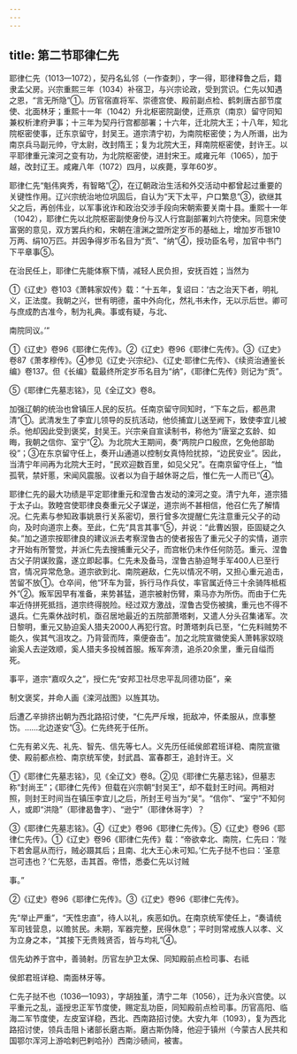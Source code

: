 ```yaml
---
---
---
```

title: 第二节耶律仁先
---



耶律仁先（1013—1072），契丹名乣邻（一作查刺），字一得，耶律释鲁之后，籍隶孟父房。兴宗重熙三年（1034）补宿卫，与兴宗论政，受到赏识。仁先以知遇之恩，“言无所隐”①。历官宿直将军、崇德宫使、殿前副点检、鹤刺唐古部节度使、北面林牙；重熙十一年（1042）升北枢密院副使，迁燕京（南京）留守同知兼权析津府尹事；十三年为契丹行宫都部署；十六年，迁北院大王；十八年，知北院枢密使事，迁东京留守，封吴王。道宗清宁初，为南院枢密使；为人所谮，出为南京兵马副元帅，守太尉，改封隋王；复为北院大王，拜南院枢密使，封许王。以平耶律重元滦河之变有功，为北院枢密使，进封宋王。咸雍元年（1065），加于越，改封辽王。咸雍八年（1072）四月，以疾薨，享年60岁。

耶律仁先“魁伟爽秀，有智略”②，在辽朝政治生活和外交活动中都曾起过重要的关键性作用。辽兴宗统治地位巩固后，自认为“天下太平，户口繁息”③，欲继其父之后，再创伟业，以军事讹诈和政治交涉手段向宋朝索要关南十县。重熙十一年（1042），耶律仁先以北院枢密副使身份与汉人行宫副部署刘六符使宋。同意宋使富弼的意见，双方罢兵约和，宋朝在澶渊之盟所定岁币的基础上，增加岁币银10万两、绢10万匹。并因争得岁币名目为“贡”、“纳”④，授功臣名号，加官中书门下平章事⑤。

在治民任上，耶律仁先能体察下情，减轻人民负担，安抚百姓；当然为

①《辽史》卷103《萧韩家奴传》载：“十五年，复诏曰：‘古之治天下者，明礼义，正法度。我朝之兴，世有明德，虽中外向化，然礼书未作，无以示后世。卿可与庶成酌古准今，制为礼典。事或有疑，与北、

南院同议。’”

①《辽史》卷96《耶律仁先传》。②《辽史》卷96《耶律仁先传》。③《辽史》卷87《萧孝穆传》。④参见《辽史·兴宗纪》、《辽史·耶律仁先传》、《续资治通鉴长编》卷137。但《长编》载最终所定岁币名目为“纳”，《耶律仁先传》则记为“贡”。

⑤《耶律仁先墓志铭》，见《全辽文》卷8。

加强辽朝的统治也曾镇压人民的反抗。任南京留守同知时，“下车之后，都邑肃清”①。武清发生了李宜儿领导的反抗活动，他侦捕宜儿送至阙下，致使李宜儿被杀。他却因此受到褒奖，封吴王。兴宗亲自宣读制书，称他为“唐室之玄龄、如晦，我朝之信你、室宁”②。为北院大王期间，奏“两院户口殷庶，乞免他部助役”；③在东京留守任上，奏开山通道以控制女真恃险扰掠，“边民安业”。因此，当清宁年间再为北院大王时，“民欢迎数百里，如见父兄”。在南京留守任上，“恤孤茕，禁奸慝，宋闻风震服。议者以为自于越休哥之后，惟仁先一人而已”④。

耶律仁先的最大功绩是平定耶律重元和涅鲁古发动的滦河之变。清宁九年，道宗猎于太子山。敦睦宫使耶律良奏重元父子谋逆，道宗尚不甚相信，他召仁先了解情况。仁先素与参知政事姚景行关系密切，景行曾多次提醒仁先注意重元父子的动向，及时向道宗上奏。至此，仁先“具言其事”⑤，并说：“此曹凶狠，臣固疑之久矣。”加之道宗按耶律良的建议派去考察涅鲁古的使者报告了重元父子的实情，道宗才开始有所警觉，并派仁先去搜捕重元父子，而宫帐仍未作任何防范。重元、涅鲁古父子阴谋败露，遂立即起事。仁先未及备马，涅鲁古胁迫弩手军400人已至行宫，情况异常危急。道宗欲到北、南院避敌，仁先以情况不明，又担心重元追击，苦留不放①。仓卒间，他“环车为营，拆行马作兵仗，率官属近侍三十余骑阵柢枑外”②。叛军因早有准备，来势甚猛，道宗被射伤臂，乘马亦为所伤。而由于仁先率近侍拼死抵挡，道宗终得脱险。经过双方激战，涅鲁古受伤被擒，重元也不得不退兵。仁先乘休战时机，亟召居地最近的五院部萧塔剌，又遣人分头召集诸军。次日黎明，重元又胁迫奚人猎夫2000人再犯行宫。时萧塔刺兵已至，“仁先料贼势不能久，俟其气沮攻之。乃背营而阵，乘便奋击”。加之北院宣徽使奚人萧韩家奴晓谕奚人去逆效顺，奚人猎夫多投械首服。叛军奔溃，追杀20余里，重元自缢而死。

事平，道宗“嘉叹久之”，授仁先“安邦卫社尽忠平乱同德功臣”，亲

制文褒奖，并命人画《滦河战图》以旌其功。

后遭乙辛排挤出朝为西北路招讨使，“仁先严斥堠，扼敌冲，怀柔服从，庶事整饬。……北边遂安”③。仁先终死于任所。

仁先有弟义先、礼先、智先、信先等七人。义先历任祗侯郎君班详稳、南院宣徽使、殿前都点检、南京统军使，封武昌、富春郡王，追封许王。义

①《耶律仁先墓志铭》，见《全辽文》卷8。②见《耶律仁先墓志铭》，但墓志称“封尚王”；《耶律仁先传》但载在兴宗朝“封吴王”，却不载封王时间。两相对照，则封王时间当在镇压李宜儿之后，所封王号当为“吴”。“信你”、“室宁”不知何人，或即“洪隐”（耶律曷鲁字）、“逊宁”（耶律休哥字）？

③《耶律仁先墓志铭》。④《辽史》卷96《耶律仁先传》。⑤《辽史》卷96《耶律仁先传》。①《辽史》卷96《耶律仁先传》载：“帝欲幸北、南院，仁先曰：‘陛下若舍扈从而行，贼必蹑其后；且南、北大王心未可知。’仁先子挞不也曰：‘圣意岂可违也？’仁先怒，击其首。帝悟，悉委仁先以讨贼

事。”

②《辽史》卷96《耶律仁先传》。③《辽史》卷96《耶律仁先传》。

先“举止严重”，“天性忠直”，待人以礼，疾恶如仇。在南京统军使任上，“奏请统军司钱营息，以赡贫民。未期，军器完整，民得休息”；平时则常戒族人以孝、义为立身之本，“其接下无贵贱贤否，皆与均礼”④。

信先幼养于宫中，善骑射。历官左护卫太保、同知殿前点检司事、右祗

侯郎君班详稳、南面林牙等。

仁先子挞不也（1036—1093），字胡独堇，清宁二年（1056），迁为永兴宫使。以平重元之乱，遥授忠正军节度使，赐定乱功臣，同知殿前点检司事。历官高阳、临海二军节度使，左皮室详稳，西北、西南路招讨使。大安九年（1093），复为西北路招讨使，领兵击阻卜诸部长磨古斯。磨古斯伪降，他迎于镇州（今蒙古人民共和国鄂尔浑河上游哈剌巴剌哈孙）西南沙碛间，被害。
